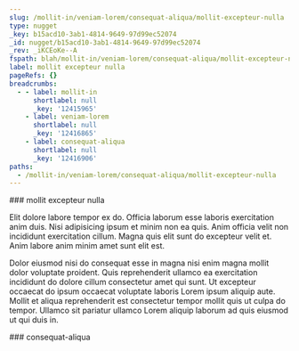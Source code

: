 ```yaml
---
slug: /mollit-in/veniam-lorem/consequat-aliqua/mollit-excepteur-nulla
type: nugget
_key: b15acd10-3ab1-4814-9649-97d99ec52074
_id: nugget/b15acd10-3ab1-4814-9649-97d99ec52074
_rev: _iKCEoKe--A
fspath: blah/mollit-in/veniam-lorem/consequat-aliqua/mollit-excepteur-nulla.md
label: mollit excepteur nulla
pageRefs: {}
breadcrumbs:
  - - label: mollit-in
      shortlabel: null
      _key: '12415965'
    - label: veniam-lorem
      shortlabel: null
      _key: '12416865'
    - label: consequat-aliqua
      shortlabel: null
      _key: '12416906'
paths:
  - /mollit-in/veniam-lorem/consequat-aliqua/mollit-excepteur-nulla
---
```


<NuggetArea>
<Nugget slug="/mollit-in/veniam-lorem/consequat-aliqua/mollit-excepteur-nulla" type="nugget" _key="b15acd10-3ab1-4814-9649-97d99ec52074" _id="nugget/b15acd10-3ab1-4814-9649-97d99ec52074" _rev="_iKCEoKe--A" fspath="blah/mollit-in/veniam-lorem/consequat-aliqua/mollit-excepteur-nulla.md" label="mollit excepteur nulla" paths="/mollit-in/veniam-lorem/consequat-aliqua/mollit-excepteur-nulla">
<NuggetBody>
### mollit excepteur nulla

Elit dolore labore tempor ex do. Officia laborum esse laboris exercitation anim duis. Nisi adipisicing ipsum et minim non ea quis. Anim officia velit non incididunt exercitation cillum. Magna quis elit sunt do excepteur velit et. Anim labore anim minim amet sunt elit est.

Dolor eiusmod nisi do consequat esse in magna nisi enim magna mollit dolor voluptate proident. Quis reprehenderit ullamco ea exercitation incididunt do dolore cillum consectetur amet qui sunt. Ut excepteur occaecat do ipsum occaecat voluptate laboris Lorem ipsum aliquip aute. Mollit et aliqua reprehenderit est consectetur tempor mollit quis ut culpa do tempor. Ullamco sit pariatur ullamco Lorem aliquip laborum ad quis eiusmod ut qui duis in.

</NuggetBody>
<Breadcrumbs>
<Crumbs>
<Crumb _key="12415965" label="mollit-in" /><Crumb _key="12416865" label="veniam-lorem" /><Crumb _key="12416906" label="consequat-aliqua" />
</Crumbs>
</Breadcrumbs>
</Nugget>

<NuggetsInbound>
</NuggetsInbound>
<NuggetsOutbound>
</NuggetsOutbound>
</NuggetArea>
<PassagesInbound>
<Passage direction="inbound" type="passage" _key="12416906" _id="passage/12416906" _rev="_iKCEoKe---" label="consequat-aliqua" passage="consequat-aliqua" fspath="blah/mollit-in/veniam-lorem/consequat-aliqua" paths="/mollit-in/veniam-lorem/consequat-aliqua" slug="/mollit-in/veniam-lorem/consequat-aliqua">
<NuggetBody>
### consequat-aliqua

</NuggetBody>
<Breadcrumbs>
<Crumbs>
<Crumb _key="12415965" label="mollit-in" /><Crumb _key="12416865" label="veniam-lorem" />
</Crumbs>
</Breadcrumbs>
</Passage>

</PassagesInbound>
<PassagesOutbound>
</PassagesOutbound>